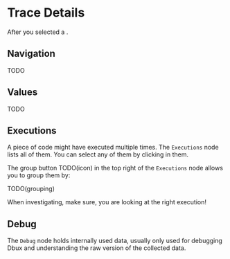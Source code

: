 # Trace Details


After you selected a <Term term="trace" />.

## Navigation

TODO

## Values

TODO

## Executions

A piece of code might have executed multiple times. The `Executions` node lists all of them. You can select any of them by clicking in them.

The group button TODO(icon) in the top right of the `Executions` node allows you to group them by:

TODO(grouping)

When investigating, make sure, you are looking at the right execution!

## Debug

The `Debug` node holds internally used data, usually only used for debugging Dbux and understanding the raw version of the collected data.
